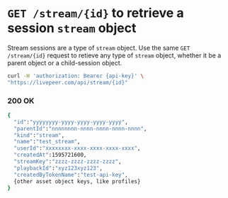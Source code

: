 
<DocsLayout>

# `GET /stream/{id}` to retrieve a session `stream` object

Stream sessions are a type of `stream` object. Use the same `GET /stream/{id}` request to retieve any type of `stream` object, whether it be a parent object or a child-session object.

```bash
curl -H 'authorization: Bearer {api-key}' \
"https://livepeer.com/api/stream/{id}"
```

### 200 OK

```bash
{
  "id":"yyyyyyyy-yyyy-yyyy-yyyy-yyyy",
  "parentId":"nnnnnnnn-nnnn-nnnn-nnnn-nnnn",
  "kind":"stream",
  "name":"test_stream",
  "userId":"xxxxxxxx-xxxx-xxxx-xxxx-xxxx",
  "createdAt":1595721600,
  "streamKey":"zzzz-zzzz-zzzz-zzzz",
  "playbackId":"xyz123xyz123",
  "createdByTokenName":"test-api-key",
  {other asset object keys, like profiles}
}
```

</DocsLayout>
